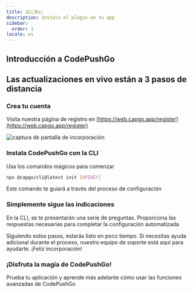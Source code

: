 ```yaml
---
title: はじめに
description: Instala el plugin en tu app
sidebar:
  order: 1
locale: es
---
```



## Introducción a CodePushGo
<YouTube id="NzXXKoyhTIo" title="Capgo en 15 minutos" />

## Las actualizaciones en vivo están a 3 pasos de distancia

### Crea tu cuenta

Visita nuestra página de registro en [https://web.capgo.app/register](https://web.capgo.app/register)

![captura de pantalla de incorporación](/onboard.webp "captura de pantalla de incorporación")

### Instala CodePushGo con la CLI

Usa los comandos mágicos para comenzar

```bash
npx @capgo/cli@latest init [APIKEY]
```

Este comando te guiará a través del proceso de configuración

### Simplemente sigue las indicaciones

En la CLI, se te presentarán una serie de preguntas. Proporciona las respuestas necesarias para completar la configuración automatizada

<Aside type="tip">
  Siguiendo estos pasos, estarás listo en poco tiempo. Si necesitas ayuda adicional durante el proceso, nuestro equipo de soporte está aquí para ayudarte. ¡Feliz incorporación!
</Aside>

### ¡Disfruta la magia de CodePushGo!

Prueba tu aplicación y aprende más adelante cómo usar las funciones avanzadas de CodePushGo